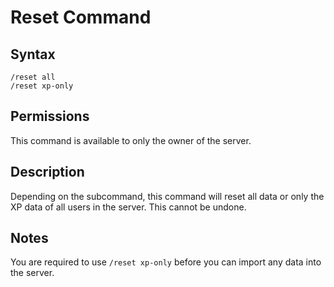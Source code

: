 # Reset Command

## Syntax

```
/reset all
/reset xp-only
```

## Permissions

This command is available to only the owner of the server.

## Description

Depending on the subcommand, this command will reset all data or only the XP data of all users in the server. This cannot be undone.

## Notes

You are required to use `/reset xp-only` before you can import any data into the server.
